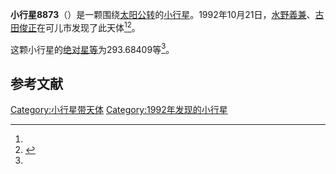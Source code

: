 {{Infobox planet
| bgcolour = #FFFFC0
| name = 8873
| symbol = 
| image = 
| caption = 
| discovery = yes
| discovery_ref = 
| discoverer = [[水野義兼|水野義兼]]、[[古田俊正|古田俊正]]
| discovery_site = [[可儿市|可儿市]] 
| discovered = 1992年10月21日
| designations = yes
| mp_name = 
| named_after = 
| alt_names = 1992 UM2/ 1977 LN1 / 1981 RS7
| mp_category = [[主带小行星|主带小行星]]
| orbit_ref = <ref name="a">[http://ssd.jpl.nasa.gov/sbdb.cgi?sstr=8873 8873] {{Wayback|url=http://ssd.jpl.nasa.gov/sbdb.cgi?sstr=8873 |date=20210717064340 }}，小行星數據庫瀏覽器（JPL Small-Body Database Browser）－[[美国国家航空航天局|美国国家航空航天局]]喷气推进实验室</ref>
| epoch = 2456400.5 (2013年4月18日更新)
| aphelion = {{convert|2.7472829|AU|km|3|abbr=on|lk=out}}
| perihelion = {{convert|1.9423385|AU|km|3|abbr=on}}
| semimajor = {{convert|2.3448107|AU|km|3|abbr=on}}
| eccentricity = 0.1716438
| period = 1311.475219 [[日|日]]<br />3.59[[儒略年|儒略年]]
| avg_speed = 
| inclination = 4.79537
| asc_node = 70.09407
| mean_anomaly = 
| arg_peri = 293.68409
| satellites = 
| physical_characteristics = yes
| dimensions = 
| mass = 
| density = 
| surface_grav = 
| escape_velocity = 
| sidereal_day = 
| axial_tilt = 
| pole_ecliptic_lat = 
| pole_ecliptic_lon = 
| albedo = 
| temperatures= 
| temp_name1 = 
| mean_temp_1 = 
| max_temp_1 = 
| temp_name2 = 
| max_temp_2 = 
| spectral_type = 
| abs_magnitude = 293.68409
}}

'''小行星8873'''（{{lang-en|8873}}）是一颗围绕[[太阳|太阳]][[公转|公转]]的[[小行星|小行星]]。1992年10月21日，[[水野義兼|水野義兼]]、[[古田俊正|古田俊正]]在可儿市发现了此天体<ref name="a" /><ref>{{cite news|title=小行星列表|url=http://cfa-www.harvard.edu/iau/lists/NumberedMPs.txt|accessdate=2013-07-08|newspaper=哈佛大学|archive-date=2008-05-17|archive-url=https://web.archive.org/web/20080517010638/http://cfa-www.harvard.edu/iau/lists/NumberedMPs.txt|dead-url=no}}</ref>。

这颗小行星的[[绝对星等|绝对星等]]为293.68409等<ref name="a" />。

==参考文献==
{{reflist}}
{{Minor Planet Number|[[小行星8872|小行星8872]]|[[小行星8874|小行星8874]]}}

{{小天体}}

[[Category:小行星带天体|Category:小行星带天体]]
[[Category:1992年发现的小行星|Category:1992年发现的小行星]]

{{asteroid-stub}}